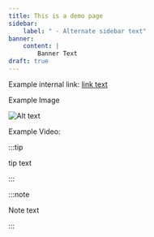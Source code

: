 ```yaml
---
title: This is a demo page
sidebar:
    label: " - Alternate sidebar text"
banner:
    content: |
        Banner Text
draft: true
---
```



Example internal link: [link text](/book/0-introduction/0-overview)

Example Image

![Alt text](../images-common/dash-blue-thick-v1.png)

Example Video:

<div class="not-content">
  <YouTube id="hDCp4DLcqL8" params="fs=1&modestbranding=1&rel=0&autoplay=1"/>
</div>

:::tip

tip text

:::

:::note

Note text

:::
